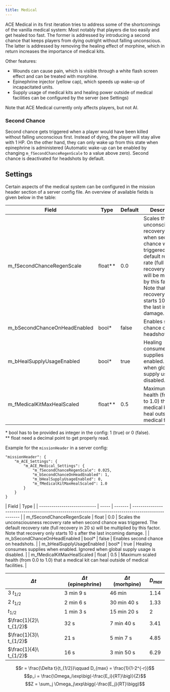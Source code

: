 ```yaml
---
title: Medical
---
```


ACE Medical in its first iteration tries to address some of the shortcomings of the vanilla medical system: Most notably that players die too easily and get healed too fast. The former is addressed by introducing a second chance that keeps players from dying outright without falling unconscious. The latter is addressed by removing the healing effect of morphine, which in return increases the importance of medical kits.

Other features:
- Wounds can cause pain, which is visible through a white flash screen effect and can be treated with morphine.
- Epinephrine injector (yellow cap), which speeds up wake-up of incapacitated units.
- Supply usage of medical kits and healing power outside of medical facilities can be configured by the server (see Settings)

Note that ACE Medical currently only affects players, but not AI.

### Second Chance

Second chance gets triggered when a player would have been killed without falling unconscious first. Instead of dying, the player will stay alive with 1 HP. On the other hand, they can only wake up from this state when epinephrine is administered (Automatic wake-up can be enabled by changing `m_fSecondChanceRegenScale` to a value above zero). Second chance is deactivated for headshots by default.

## Settings

Certain aspects of the medical system can be configured in the mission header section of a server config file. An overview of available fields is given below in the table:

| Field                        | Type    | Default | Description                                                                                          |
| ---------------------------- | ------- | ------- | ---------------------------------------------------------------------------------------------------- |
| m_fSecondChanceRegenScale    | float** | 0.0     | Scales the unconsciousness recovery rate when second chance was triggered. The default recovery rate (full recovery in 20 s) will be multiplied by this factor. Note that recovery only starts 10 s after the last incoming damage. |
| m_bSecondChanceOnHeadEnabled | bool*   | false   | Enables second chance on headshots.                                                                  |
| m_bHealSupplyUsageEnabled    | bool*   | true    | Healing consumes supplies when enabled. Ignored when global supply usage is disabled.                |
| m_fMedicalKitMaxHealScaled   | float** | 0.5     | Maximum scaled health (from 0.0 to 1.0) that a medical kit can heal outside of medical facilities.   |

\* bool has to be provided as integer in the config: 1 (true) or 0 (false).<br />
\*\* float need a decimal point to get properly read.

Example for the `missionHeader` in a server config:
```
"missionHeader": {
    "m_ACE_Settings": {
        "m_ACE_Medical_Settings": {
            "m_fSecondChanceRegenScale": 0.025,
            "m_bSecondChanceOnHeadEnabled": 1,
            "m_bHealSupplyUsageEnabled": 0,
            "m_fMedicalKitMaxHealScaled": 1.0
        }
    }
}
```


| Field                        | Type  |
| ---------------------------- | ----- | ------- | ---------------------------------------------------------------------------------------------------- |
| m_fSecondChanceRegenScale      | float | 0.0     | Scales the unconsciousness recovery rate when second chance was triggered. The default recovery rate (full recovery in 20 s) will be multiplied by this factor. Note that recovery only starts 10 s after the last incoming damage. |
| m_bSecondChanceOnHeadEnabled | bool* | false   | Enables second chance on headshots.                                                                  |
| m_bHealSupplyUsageEnabled    | bool* | true    | Healing consumes supplies when enabled. Ignored when global supply usage is disabled.                |
| m_fMedicalKitMaxHealScaled   | float | 0.5     | Maximum scaled health (from 0.0 to 1.0) that a medical kit can heal outside of medical facilities.   |

| $\Delta t$ | $\Delta t$ (epinephrine) | $\Delta t$ (morhpine) | $D_{max}$ |
| ---------- | --------- | --------- | --------- |
| $3\ t_{1/2}$ | 3 min 9 s | 46 min | 1.14 |
| $2\ t_{1/2}$ | 2 min 6 s| 30 min 40 s | 1.33 |
| $t_{1/2}$ | 1 min 3 s | 15 min 20 s | 2 |
| $\frac{1}{2}\ t_{1/2}$ | 32 s | 7 min 40 s | 3.41 |
| $\frac{1}{3}\ t_{1/2}$ | 21 s | 5 min 7 s | 4.85 |
| $\frac{1}{4}\ t_{1/2}$ | 16 s | 3 min 50 s | 6.29 |

$$r = \frac{\Delta t}{t_{1/2}}\qquad D_{max} = \frac{1}{1-2^{-r}}$$
$$p_i = \frac{\Omega_i\exp\big(-\frac{E_i}{RT}\big)}{Z}$$
$$Z = \sum_j \Omega_j\exp\bigg(-\frac{E_j}{RT}\bigg)$$
$$$$